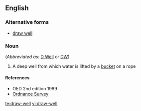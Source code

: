 ==English==

===Alternative forms===
*[[draw well]]

===Noun===
{{en-noun|sg=[[draw]]-[[well]]}} (''Abbreviated as'': [[D Well]] or [[DW]])

# A deep well from which water is lifted by a [[bucket]] on a rope

====References====
*OED 2nd edition 1989
*[http://www.ordnancesurvey.co.uk/oswebsite/freefun/geofacts/geo0440.html Ordnance Survey]

[[te:draw-well]]
[[vi:draw-well]]